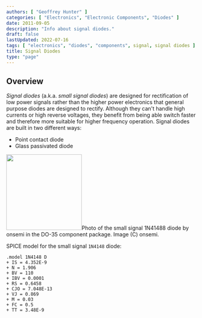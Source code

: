 ```yaml
---
authors: [ "Geoffrey Hunter" ]
categories: [ "Electronics", "Electronic Components", "Diodes" ]
date: 2011-09-05
description: "Info about signal diodes."
draft: false
lastUpdated: 2022-07-16
tags: [ "electronics", "diodes", "components", signal, signal diodes ]
title: Signal Diodes
type: "page"
---
```



## Overview

_Signal diodes_ (a.k.a. _small signal diodes_) are designed for rectification of low power signals rather than the higher power electronics that general purpose diodes are designed to rectify. Although they can't handle high currents or high reverse voltages, they benefit from being able switch faster and therefore more suitable for higher frequency operation. Signal diodes are built in two different ways:

* Point contact diode
* Glass passivated diode


<Image src={n_1n4148_small_signal_diode_photo_on_semi} width="200">Photo of the small signal 1N41488 diode by onsemi in the DO-35 component package. Image (C) onsemi.</Image>

SPICE model for the small signal `1N4148` diode:

```
.model 1N4148 D 
+ IS = 4.352E-9 
+ N = 1.906 
+ BV = 110 
+ IBV = 0.0001 
+ RS = 0.6458 
+ CJO = 7.048E-13 
+ VJ = 0.869 
+ M = 0.03 
+ FC = 0.5 
+ TT = 3.48E-9
```